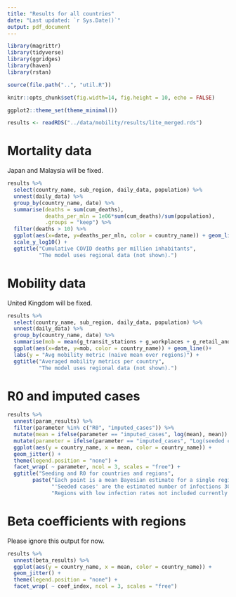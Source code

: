 ```yaml
---
title: "Results for all countries"
date: "Last updated: `r Sys.Date()`"
output: pdf_document
---
```


```r
library(magrittr)
library(tidyverse)
library(ggridges)
library(haven)
library(rstan)

source(file.path("..", "util.R"))

knitr::opts_chunk$set(fig.width=14, fig.height = 10, echo = FALSE)

ggplot2::theme_set(theme_minimal())

results <- readRDS("../data/mobility/results/lite_merged.rds")
```


# Mortality data

Japan and Malaysia will be fixed.

```r
results %>% 
  select(country_name, sub_region, daily_data, population) %>% 
  unnest(daily_data) %>%
  group_by(country_name, date) %>%
  summarise(deaths = sum(cum_deaths),
            deaths_per_mln = 1e06*sum(cum_deaths)/sum(population),
            .groups = "keep") %>%
  filter(deaths > 10) %>%
  ggplot(aes(x=date, y=deaths_per_mln, color = country_name)) + geom_line() + 
  scale_y_log10() +
  ggtitle("Cumulative COVID deaths per million inhabitants",
          "The model uses regional data (not shown).")
```


# Mobility data

United Kingdom will be fixed.

```r
results %>% 
  select(country_name, sub_region, daily_data, population) %>% 
  unnest(daily_data) %>%
  group_by(country_name, date) %>%
  summarise(mob = mean(g_transit_stations + g_workplaces + g_retail_and_recreation)) %>%
  ggplot(aes(x=date, y=mob, color = country_name)) + geom_line()+
  labs(y = "Avg mobility metric (naive mean over regions)") +
  ggtitle("Averaged mobility metrics per country",
          "The model uses regional data (not shown).")
```


# R0 and imputed cases

```r
results %>% 
  unnest(param_results) %>%
  filter(parameter %in% c("R0", "imputed_cases")) %>%
  mutate(mean = ifelse(parameter == "imputed_cases", log(mean), mean)) %>%
  mutate(parameter = ifelse(parameter == "imputed_cases", "Log(seeded cases)", "R0")) %>% 
  ggplot(aes(y = country_name, x = mean, color = country_name)) + 
  geom_jitter() +
  theme(legend.position = "none") +
  facet_wrap( ~ parameter, ncol = 3, scales = "free") +
  ggtitle("Seeding and R0 for countries and regions",
        paste("Each point is a mean Bayesian estimate for a single region.\n", 
              "'Seeded cases' are the estimated number of infections 30 days prior to 10th death.\n",
              "Regions with low infection rates not included currently."))
```

# Beta coefficients with regions

Please ignore this output for now.

```r
results %>% 
  unnest(beta_results) %>%
  ggplot(aes(y = country_name, x = mean, color = country_name)) + 
  geom_jitter() +
  theme(legend.position = "none") +
  facet_wrap( ~ coef_index, ncol = 3, scales = "free")
```
